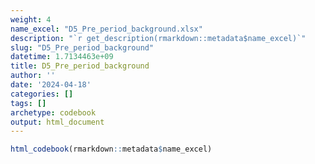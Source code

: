 ```yaml
---
weight: 4
name_excel: "D5_Pre_period_background.xlsx"
description: "`r get_description(rmarkdown::metadata$name_excel)`"
slug: "D5_Pre_period_background"
datetime: 1.7134463e+09
title: D5_Pre_period_background
author: ''
date: '2024-04-18'
categories: []
tags: []
archetype: codebook
output: html_document
---
```


```r
html_codebook(rmarkdown::metadata$name_excel)
```
